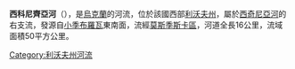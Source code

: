 '''西科尼齊亞河'''（{{lang-uk|Сікониця}}），是[[烏克蘭|烏克蘭]]的河流，位於該國西部[[利沃夫州|利沃夫州]]，屬於[[西奇尼亞河|西奇尼亞河]]的右支流，發源自[[小季布羅瓦|小季布羅瓦]]東南面，流經[[莫斯季斯卡區|莫斯季斯卡區]]，河道全長16公里，流域面積50平方公里。

{{DEFAULTSORT:Сікониця}}
[[Category:利沃夫州河流|Category:利沃夫州河流]]


{{Ukraine-river-stub}}